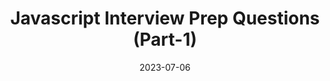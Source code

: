 ---
title: Javascript Interview Prep Questions (Part-1)
date: '2023-07-06'
tags: ['Javascript','Interview','React','Questions']
draft: false
summary: A blog post for learning interview questions for Javascript
images: []
layout: PostLayout
canonicalUrl:
---